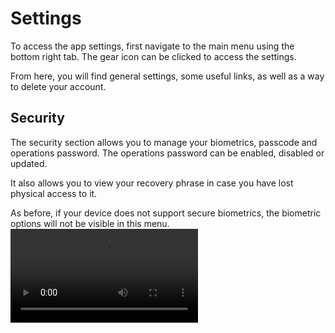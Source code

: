 
# Settings

To access the app settings, first navigate to the main menu using the bottom right tab.
The gear icon can be clicked to access the settings.

From here, you will find general settings, some useful links, as well as a way to delete your account.

## Security
The security section allows you to manage your biometrics, passcode and operations password.
The operations password can be enabled, disabled or updated.

It also allows you to view your recovery phrase in case you have lost physical access to it.

<Callout type="info">
  As before, if your device does not support secure biometrics, the biometric options will not be visible in this menu.
</Callout>

<video src="https://ucarecdn.com/397cc791-a5a3-4cf8-a237-1d22b99201db/" type="video/mp4" controls />
<video src="https://ucarecdn.com/eefb8279-33f4-4b33-a5df-2df300d40eaa/" type="video/mp4" controls />
<video src="https://ucarecdn.com/ce2e3ed8-d044-41bf-9174-c8d75f0a3c14/" type="video/mp4" controls />

## Account deletion
Deleting your account will delete all identifiers, connections and credentials and allow you to restart the onboarding flow.
You can still use your recovery phrase to gain access to your cloud agent, but the wallet will not contain any data and appear as if it were freshly onboarded.
